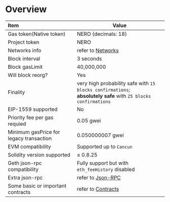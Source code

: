 # Overview

| Item | Value |
| :--- | --- |
| Gas token(Native token) | NERO (decimals: 18) |
| Project token | NERO |  |
| Networks info | refer to [Networks](../building/network.mdx) |
| Block interval | 3 seconds |
| Block gasLimit | 40,000,000 |
| Will block reorg? | Yes |
| Finality | very high probability safe with `15 blocks confirmations`; <br/>**absolutely safe** with `25 blocks confirmations` |
| EIP-1559 supported | No | But the base fee will not be burned |
| Priority fee per gas requied | 0.05 gwei |
| Minimum gasPrice for legacy transaction | 0.050000007 gwei |
| EVM compatibility | Supported up to `Cancun` |
| Solidity version supported | ≤ 0.8.25 |
| Geth json-rpc compatibility | Fully support but with `eth_feeHistory` disabled | 
| Extra json-rpc | refer to [Json-RPC](./Json-RPC.md) |
| Some basic or important contracts | refer to [Contracts](./Contracts.md) |